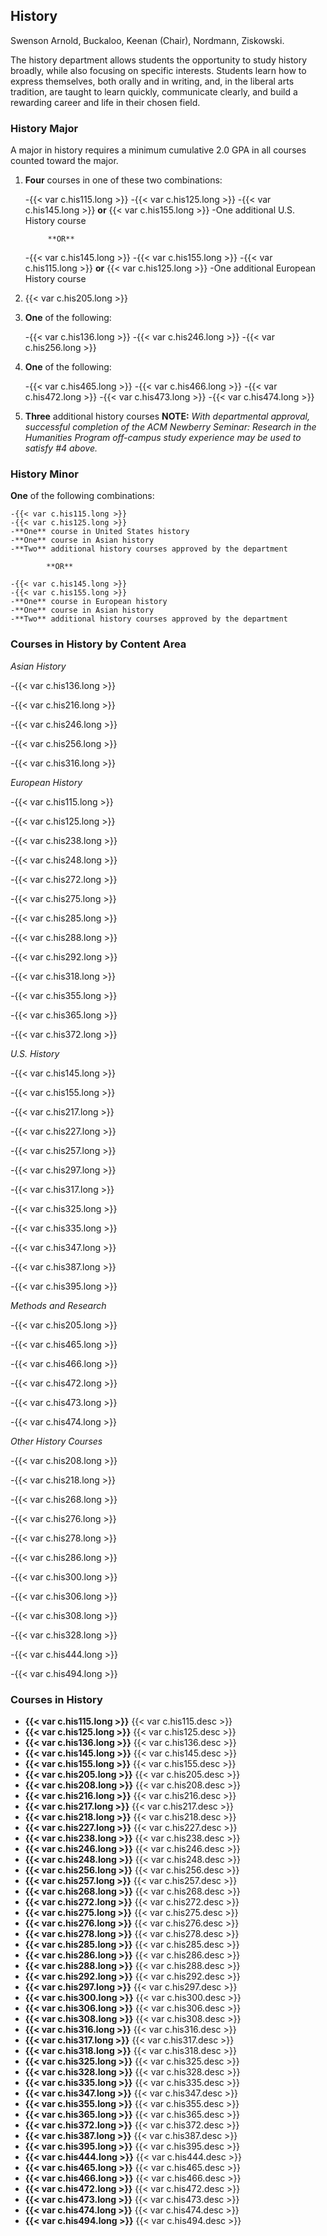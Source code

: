 ## History {#sec-history}
Swenson Arnold, Buckaloo, Keenan (Chair), Nordmann, Ziskowski. 

The history department allows students the opportunity to study history broadly, while also focusing on specific interests. Students learn how to express themselves, both orally and in writing, and, in the liberal arts tradition, are taught to learn quickly, communicate clearly, and build a rewarding career and life in their chosen field.

### History Major
A major in history requires a minimum cumulative 2.0 GPA in all courses counted toward the major.

1. **Four** courses in one of these two combinations:

	-{{< var c.his115.long >}}
	-{{< var c.his125.long >}}
	-{{< var c.his145.long >}} **or** {{< var c.his155.long >}}
	-One additional U.S. History course

			**OR**

	-{{< var c.his145.long >}}
	-{{< var c.his155.long >}}
	-{{< var c.his115.long >}} **or** {{< var c.his125.long >}}
	-One additional European History course

2. {{< var c.his205.long >}}
3. **One** of the following:

	-{{< var c.his136.long >}}
	-{{< var c.his246.long >}}
	-{{< var c.his256.long >}}

4. **One** of the following:

	-{{< var c.his465.long >}}
	-{{< var c.his466.long >}}
	-{{< var c.his472.long >}}
	-{{< var c.his473.long >}}
	-{{< var c.his474.long >}}

5. **Three** additional history courses
**NOTE:** *With departmental approval, successful completion of the ACM Newberry Seminar: Research in the Humanities Program off-campus study experience may be used to satisfy #4 above.*


### History Minor

**One** of the following combinations:

	-{{< var c.his115.long >}}
	-{{< var c.his125.long >}}
	-**One** course in United States history
	-**One** course in Asian history
	-**Two** additional history courses approved by the department

			**OR**

	-{{< var c.his145.long >}}
	-{{< var c.his155.long >}}
	-**One** course in European history
	-**One** course in Asian history
	-**Two** additional history courses approved by the department

### Courses in History by Content Area

*Asian History*

-{{< var c.his136.long >}}

-{{< var c.his216.long >}}

-{{< var c.his246.long >}}

-{{< var c.his256.long >}}

-{{< var c.his316.long >}}

*European History*

-{{< var c.his115.long >}}

-{{< var c.his125.long >}}

-{{< var c.his238.long >}}

-{{< var c.his248.long >}}

-{{< var c.his272.long >}}

-{{< var c.his275.long >}}

-{{< var c.his285.long >}}

-{{< var c.his288.long >}}

-{{< var c.his292.long >}}

-{{< var c.his318.long >}}

-{{< var c.his355.long >}}

-{{< var c.his365.long >}}

-{{< var c.his372.long >}}

*U.S. History*

-{{< var c.his145.long >}}

-{{< var c.his155.long >}}

-{{< var c.his217.long >}}

-{{< var c.his227.long >}}

-{{< var c.his257.long >}}

-{{< var c.his297.long >}}

-{{< var c.his317.long >}}

-{{< var c.his325.long >}}

-{{< var c.his335.long >}}

-{{< var c.his347.long >}}

-{{< var c.his387.long >}}

-{{< var c.his395.long >}}

*Methods and Research*

-{{< var c.his205.long >}}

-{{< var c.his465.long >}}

-{{< var c.his466.long >}}

-{{< var c.his472.long >}}

-{{< var c.his473.long >}}

-{{< var c.his474.long >}}

*Other History Courses*

-{{< var c.his208.long >}}

-{{< var c.his218.long >}}

-{{< var c.his268.long >}}

-{{< var c.his276.long >}}

-{{< var c.his278.long >}}

-{{< var c.his286.long >}}

-{{< var c.his300.long >}}

-{{< var c.his306.long >}}

-{{< var c.his308.long >}}

-{{< var c.his328.long >}}

-{{< var c.his444.long >}}

-{{< var c.his494.long >}}

### Courses in History
- **{{< var c.his115.long >}}**
  {{< var c.his115.desc >}} 
- **{{< var c.his125.long >}}**
  {{< var c.his125.desc >}} 
- **{{< var c.his136.long >}}**
  {{< var c.his136.desc >}} 
- **{{< var c.his145.long >}}**
  {{< var c.his145.desc >}} 
- **{{< var c.his155.long >}}**
  {{< var c.his155.desc >}} 
- **{{< var c.his205.long >}}**
  {{< var c.his205.desc >}} 
- **{{< var c.his208.long >}}**
  {{< var c.his208.desc >}} 
- **{{< var c.his216.long >}}**
  {{< var c.his216.desc >}} 
- **{{< var c.his217.long >}}**
  {{< var c.his217.desc >}} 
- **{{< var c.his218.long >}}**
  {{< var c.his218.desc >}} 
- **{{< var c.his227.long >}}**
  {{< var c.his227.desc >}} 
- **{{< var c.his238.long >}}**
  {{< var c.his238.desc >}} 
- **{{< var c.his246.long >}}**
  {{< var c.his246.desc >}} 
- **{{< var c.his248.long >}}**
  {{< var c.his248.desc >}} 
- **{{< var c.his256.long >}}**
  {{< var c.his256.desc >}} 
- **{{< var c.his257.long >}}**
  {{< var c.his257.desc >}} 
- **{{< var c.his268.long >}}**
  {{< var c.his268.desc >}} 
- **{{< var c.his272.long >}}**
  {{< var c.his272.desc >}} 
- **{{< var c.his275.long >}}**
  {{< var c.his275.desc >}} 
- **{{< var c.his276.long >}}**
  {{< var c.his276.desc >}} 
- **{{< var c.his278.long >}}**
  {{< var c.his278.desc >}} 
- **{{< var c.his285.long >}}**
  {{< var c.his285.desc >}} 
- **{{< var c.his286.long >}}**
  {{< var c.his286.desc >}} 
- **{{< var c.his288.long >}}**
  {{< var c.his288.desc >}} 
- **{{< var c.his292.long >}}**
  {{< var c.his292.desc >}} 
- **{{< var c.his297.long >}}**
  {{< var c.his297.desc >}} 
- **{{< var c.his300.long >}}**
  {{< var c.his300.desc >}} 
- **{{< var c.his306.long >}}**
  {{< var c.his306.desc >}} 
- **{{< var c.his308.long >}}**
  {{< var c.his308.desc >}} 
- **{{< var c.his316.long >}}**
  {{< var c.his316.desc >}} 
- **{{< var c.his317.long >}}**
  {{< var c.his317.desc >}} 
- **{{< var c.his318.long >}}**
  {{< var c.his318.desc >}} 
- **{{< var c.his325.long >}}**
  {{< var c.his325.desc >}} 
- **{{< var c.his328.long >}}**
  {{< var c.his328.desc >}} 
- **{{< var c.his335.long >}}**
  {{< var c.his335.desc >}} 
- **{{< var c.his347.long >}}**
  {{< var c.his347.desc >}} 
- **{{< var c.his355.long >}}**
  {{< var c.his355.desc >}} 
- **{{< var c.his365.long >}}**
  {{< var c.his365.desc >}} 
- **{{< var c.his372.long >}}**
  {{< var c.his372.desc >}} 
- **{{< var c.his387.long >}}**
  {{< var c.his387.desc >}} 
- **{{< var c.his395.long >}}**
  {{< var c.his395.desc >}} 
- **{{< var c.his444.long >}}**
  {{< var c.his444.desc >}} 
- **{{< var c.his465.long >}}**
  {{< var c.his465.desc >}} 
- **{{< var c.his466.long >}}**
  {{< var c.his466.desc >}} 
- **{{< var c.his472.long >}}**
  {{< var c.his472.desc >}} 
- **{{< var c.his473.long >}}**
  {{< var c.his473.desc >}} 
- **{{< var c.his474.long >}}**
  {{< var c.his474.desc >}} 
- **{{< var c.his494.long >}}**
  {{< var c.his494.desc >}} 









